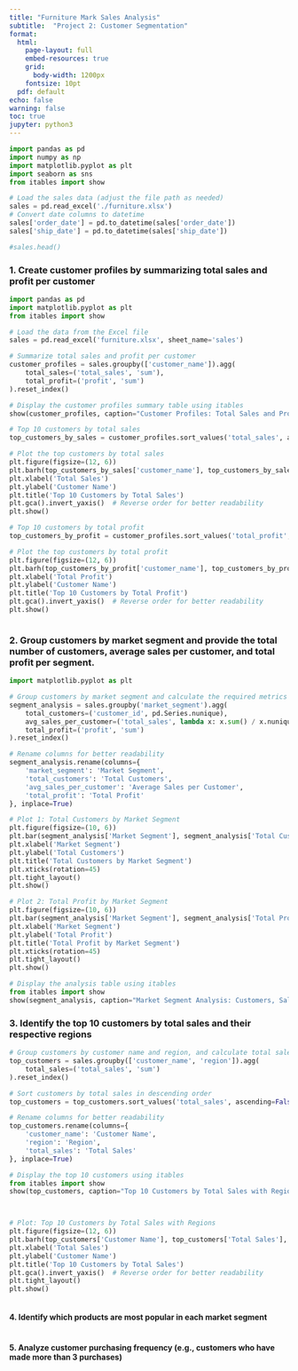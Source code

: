 ---
title: "Furniture Mark Sales Analysis"
subtitle:  "Project 2: Customer Segmentation"
format:
  html:
    page-layout: full
    embed-resources: true
    grid:
      body-width: 1200px
    fontsize: 10pt
  pdf: default
echo: false
warning: false
toc: true
jupyter: python3
---
```{python}
import pandas as pd
import numpy as np
import matplotlib.pyplot as plt
import seaborn as sns
from itables import show

# Load the sales data (adjust the file path as needed)
sales = pd.read_excel('./furniture.xlsx')
# Convert date columns to datetime
sales['order_date'] = pd.to_datetime(sales['order_date'])
sales['ship_date'] = pd.to_datetime(sales['ship_date'])

#sales.head()
```
### 1. Create customer profiles by summarizing total sales and profit per customer

```{python}
import pandas as pd
import matplotlib.pyplot as plt
from itables import show

# Load the data from the Excel file
sales = pd.read_excel('furniture.xlsx', sheet_name='sales')

# Summarize total sales and profit per customer
customer_profiles = sales.groupby(['customer_name']).agg(
    total_sales=('total_sales', 'sum'),
    total_profit=('profit', 'sum')
).reset_index()

# Display the customer profiles summary table using itables
show(customer_profiles, caption="Customer Profiles: Total Sales and Profit")

# Top 10 customers by total sales
top_customers_by_sales = customer_profiles.sort_values('total_sales', ascending=False).head(10)

# Plot the top customers by total sales
plt.figure(figsize=(12, 6))
plt.barh(top_customers_by_sales['customer_name'], top_customers_by_sales['total_sales'], color='skyblue')
plt.xlabel('Total Sales')
plt.ylabel('Customer Name')
plt.title('Top 10 Customers by Total Sales')
plt.gca().invert_yaxis()  # Reverse order for better readability
plt.show()

# Top 10 customers by total profit
top_customers_by_profit = customer_profiles.sort_values('total_profit', ascending=False).head(10)

# Plot the top customers by total profit
plt.figure(figsize=(12, 6))
plt.barh(top_customers_by_profit['customer_name'], top_customers_by_profit['total_profit'], color='lightgreen')
plt.xlabel('Total Profit')
plt.ylabel('Customer Name')
plt.title('Top 10 Customers by Total Profit')
plt.gca().invert_yaxis()  # Reverse order for better readability
plt.show()



```

### 2. Group customers by market segment and provide the total number of customers, average sales  per customer, and total profit per segment.

```{python}
import matplotlib.pyplot as plt

# Group customers by market segment and calculate the required metrics
segment_analysis = sales.groupby('market_segment').agg(
    total_customers=('customer_id', pd.Series.nunique),
    avg_sales_per_customer=('total_sales', lambda x: x.sum() / x.nunique()),
    total_profit=('profit', 'sum')
).reset_index()

# Rename columns for better readability
segment_analysis.rename(columns={
    'market_segment': 'Market Segment',
    'total_customers': 'Total Customers',
    'avg_sales_per_customer': 'Average Sales per Customer',
    'total_profit': 'Total Profit'
}, inplace=True)

# Plot 1: Total Customers by Market Segment
plt.figure(figsize=(10, 6))
plt.bar(segment_analysis['Market Segment'], segment_analysis['Total Customers'], color='lightblue')
plt.xlabel('Market Segment')
plt.ylabel('Total Customers')
plt.title('Total Customers by Market Segment')
plt.xticks(rotation=45)
plt.tight_layout()
plt.show()

# Plot 2: Total Profit by Market Segment
plt.figure(figsize=(10, 6))
plt.bar(segment_analysis['Market Segment'], segment_analysis['Total Profit'], color='lightgreen')
plt.xlabel('Market Segment')
plt.ylabel('Total Profit')
plt.title('Total Profit by Market Segment')
plt.xticks(rotation=45)
plt.tight_layout()
plt.show()

# Display the analysis table using itables
from itables import show
show(segment_analysis, caption="Market Segment Analysis: Customers, Sales, and Profit")


```

### 3. Identify the top 10 customers by total sales and their respective regions

```{python}
# Group customers by customer name and region, and calculate total sales
top_customers = sales.groupby(['customer_name', 'region']).agg(
    total_sales=('total_sales', 'sum')
).reset_index()

# Sort customers by total sales in descending order
top_customers = top_customers.sort_values('total_sales', ascending=False).head(10)

# Rename columns for better readability
top_customers.rename(columns={
    'customer_name': 'Customer Name',
    'region': 'Region',
    'total_sales': 'Total Sales'
}, inplace=True)

# Display the top 10 customers using itables
from itables import show
show(top_customers, caption="Top 10 Customers by Total Sales with Regions")



# Plot: Top 10 Customers by Total Sales with Regions
plt.figure(figsize=(12, 6))
plt.barh(top_customers['Customer Name'], top_customers['Total Sales'], color='skyblue')
plt.xlabel('Total Sales')
plt.ylabel('Customer Name')
plt.title('Top 10 Customers by Total Sales')
plt.gca().invert_yaxis()  # Reverse order for better readability
plt.tight_layout()
plt.show()



```

####  4. Identify which products are most popular in each market segment

```{python}



```

#### 5. Analyze customer purchasing frequency (e.g., customers who have made more than 3  purchases)